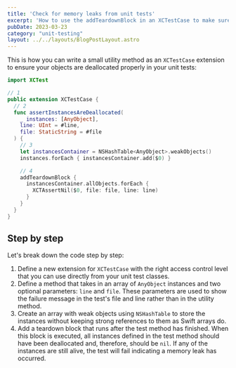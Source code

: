 ```yaml
---
title: 'Check for memory leaks from unit tests'
excerpt: 'How to use the addTeardownBlock in an XCTestCase to make sure instances are deallocated accordingly.'
pubDate: 2023-03-23
category: "unit-testing"
layout: ../../layouts/BlogPostLayout.astro
---
```


This is how you can write a small utility method as an `XCTestCase` extension to ensure your objects are deallocated properly in your unit tests:

```swift
import XCTest

// 1
public extension XCTestCase {
  // 2
  func assertInstancesAreDeallocated(
    _ instances: [AnyObject],
    line: UInt = #line,
    file: StaticString = #file
  ) {
    // 3
    let instancesContainer = NSHashTable<AnyObject>.weakObjects()
    instances.forEach { instancesContainer.add($0) }

    // 4
    addTeardownBlock {
      instancesContainer.allObjects.forEach {
        XCTAssertNil($0, file: file, line: line)
      }
    }
  }
}
```

## Step by step

Let's break down the code step by step:

1. Define a new extension for `XCTestCase` with the right access control level that you can use directly from your unit test classes.
2. Define a method that takes in an array of `AnyObject` instances and two optional parameters: `line` and `file`. These parameters are used to show the failure message in the test's file and line rather than in the utility method.
3. Create an array with weak objects using `NSHashTable` to store the instances without keeping strong references to them as Swift arrays do.
4. Add a teardown block that runs after the test method has finished. When this block is executed, all instances defined in the test method should have been deallocated and, therefore, should be `nil`. If any of the instances are still alive, the test will fail indicating a memory leak has occurred. 